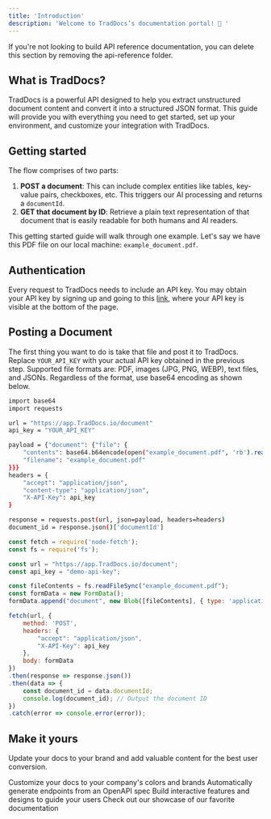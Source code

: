 ```yaml
---
title: 'Introduction'
description: 'Welcome to TradDocs’s documentation portal! 👋 '
---
```


<Note>
  If you're not looking to build API reference documentation, you can delete
  this section by removing the api-reference folder.
</Note>

## What is TradDocs?

TradDocs is a powerful API designed to help you extract unstructured document content and convert it into a structured JSON format. This guide will provide you with everything you need to get started, set up your environment, and customize your integration with TradDocs.

## Getting started

The flow comprises of two parts:

1. **POST a document**: This can include complex entities like tables, key-value pairs, checkboxes, etc. This triggers our AI processing and returns a `documentId`.
2. **GET that document by ID**: Retrieve a plain text representation of that document that is easily readable for both humans and AI readers.

This getting started guide will walk through one example. Let's say we have this PDF file on our local machine: `example_document.pdf`.

## Authentication

Every request to TradDocs needs to include an API key. You may obtain your API key by signing up and going to this [link](#), where your API key is visible at the bottom of the page.

## Posting a Document

The first thing you want to do is take that file and post it to TradDocs. Replace `YOUR_API_KEY` with your actual API key obtained in the previous step. Supported file formats are: PDF, images (JPG, PNG, WEBP), text files, and JSONs. Regardless of the format, use base64 encoding as shown below.

<CodeGroup>

```bash Python
import base64
import requests

url = "https://app.TradDocs.io/document"
api_key = "YOUR_API_KEY"

payload = {"document": {"file": {
    "contents": base64.b64encode(open("example_document.pdf", 'rb').read()).decode(),
    "filename": "example_document.pdf"
}}}
headers = {
    "accept": "application/json",
    "content-type": "application/json",
    "X-API-Key": api_key
}

response = requests.post(url, json=payload, headers=headers)
document_id = response.json()['documentId']
```

```js JavaSript
const fetch = require('node-fetch');
const fs = require('fs');

const url = "https://app.TradDocs.io/document";
const api_key = "demo-api-key";

const fileContents = fs.readFileSync("example_document.pdf");
const formData = new FormData();
formData.append("document", new Blob([fileContents], { type: 'application/pdf' }), "example_document.pdf");

fetch(url, {
    method: 'POST',
    headers: {
        "accept": "application/json",
        "X-API-Key": api_key
    },
    body: formData
})
.then(response => response.json())
.then(data => {
    const document_id = data.documentId;
    console.log(document_id); // Output the document ID
})
.catch(error => console.error(error));
```

</CodeGroup>

## Make it yours

Update your docs to your brand and add valuable content for the best user conversion.

<CardGroup cols={2}>
  <Card
    title="Customize Style"
    icon="palette"
    href="https://mintlify.com/docs/settings/global"
  >
    Customize your docs to your company's colors and brands
  </Card>
  <Card
    title="Reference APIs"
    icon="code"
    href="https://mintlify.com/docs/api-playground/openapi"
  >
    Automatically generate endpoints from an OpenAPI spec
  </Card>
  <Card
    title="Add Components"
    icon="screwdriver-wrench"
    href="https://mintlify.com/docs/components/accordion"
  >
    Build interactive features and designs to guide your users
  </Card>
  <Card
    title="Get Inspiration"
    icon="stars"
    href="https://mintlify.com/customers"
  >
    Check out our showcase of our favorite documentation
  </Card>
</CardGroup>